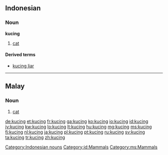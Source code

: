 ==Indonesian==
{{wikipedia|lang=id}}
===Noun===
'''kucing'''

# [[cat]]

====Derived terms====
*[[kucing liar]]

[[Category:Indonesian nouns]]
[[Category:id:Mammals]]
----

==Malay==

===Noun===
{{infl|ms|noun}}

# [[cat]]

[[Category:ms:Mammals]]

[[de:kucing]]
[[et:kucing]]
[[fr:kucing]]
[[ga:kucing]]
[[ko:kucing]]
[[io:kucing]]
[[id:kucing]]
[[jv:kucing]]
[[kw:kucing]]
[[lo:kucing]]
[[lt:kucing]]
[[hu:kucing]]
[[mg:kucing]]
[[ms:kucing]]
[[fj:kucing]]
[[nl:kucing]]
[[ja:kucing]]
[[pl:kucing]]
[[pt:kucing]]
[[ru:kucing]]
[[sv:kucing]]
[[ta:kucing]]
[[tr:kucing]]
[[zh:kucing]]
